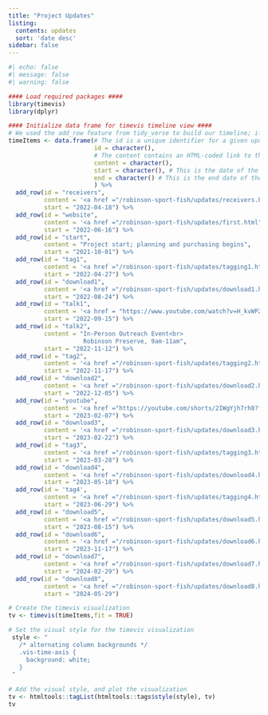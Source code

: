 ```yaml
---
title: "Project Updates"
listing:
  contents: updates
  sort: 'date desc'
sidebar: false
---
```


```r
#| echo: false
#| message: false
#| warning: false

#### Load required packages ####
library(timevis)
library(dplyr)

#### Initialize data frame for timevis timeline view ####
# We used the add_row feature from tidy_verse to build our timeline; if a new update is needed, simply copy the last add_row command (three lines), add a '%>%' to the end of the last row, paste the three lines that were copied onto the end, and change the values for id, content, and start
timeItems <- data.frame(# The id is a unique identifier for a given update
                        id = character(), 
                        # The content contains an HTML-coded link to the update post; this will alwyas be under '/robinson-sport-fish/updates/'. The link should be the name of the quarto file added for the update, but with .html instead of .qmd. The text that will show up in the timeline (linked to the update file) comes in between the carates of the html code. If there is no linked update post, simply add the text of what you want to show on the timeline 
                        content = character(), 
                        start = character(), # This is the date of the update
                        end = character() # This is the end date of the update. Typically this will only be filled in for multi-day events
                        ) %>%
  add_row(id = "receivers", 
          content = '<a href ="/robinson-sport-fish/updates/receivers.html">Receivers Deployed</a>', 
          start = "2022-04-18") %>%
  add_row(id = "website", 
          content = '<a href ="/robinson-sport-fish/updates/first.html">Website Deployed</a>', 
          start = "2022-06-16") %>%
  add_row(id = "start", 
          content = "Project start; planning and purchasing begins", 
          start = "2021-10-01") %>%
  add_row(id = "tag1", 
          content = '<a href ="/robinson-sport-fish/updates/tagging1.html">22 fish tagged</a>', 
          start = "2022-04-27") %>%
  add_row(id = "download1",
          content = '<a href ="/robinson-sport-fish/updates/download1.html">First data download</a>',
          start = "2022-08-24") %>%
  add_row(id = "talk1",
          content = '<a href = "https://www.youtube.com/watch?v=H_kvWPZzJ7Y">Virtual Outreach Event</a>',
          start = "2022-09-15") %>%
  add_row(id = "talk2",
          content = "In-Person Outreach Event<br>
                     Robinson Preserve, 9am-11am",
          start = "2022-11-12") %>%
  add_row(id = "tag2",
          content = '<a href ="/robinson-sport-fish/updates/tagging2.html">4 fish tagged</a>',
          start = "2022-11-17") %>%
  add_row(id = "download2",
          content = '<a href ="/robinson-sport-fish/updates/download2.html">Second data download</a>',
          start = "2022-12-05") %>%
  add_row(id = "youtube",
          content = '<a href ="https://youtube.com/shorts/2IWgYjh7rh8?feature=share">Youtube Short published</a>',
          start = "2023-02-07") %>%
  add_row(id = "download3",
          content = '<a href ="/robinson-sport-fish/updates/download3.html">Third data download</a>',
          start = "2023-02-22") %>%
  add_row(id = "tag3",
          content = '<a href ="/robinson-sport-fish/updates/tagging3.html">15 fish tagged</a>',
          start = "2023-03-28") %>%
  add_row(id = "download4",
          content = '<a href ="/robinson-sport-fish/updates/download4.html">Fourth data download</a>',
          start = "2023-05-18") %>%
  add_row(id = 'tag4',
          content = '<a href ="/robinson-sport-fish/updates/tagging4.html">9 fish tagged</a>',
          start = "2023-06-29") %>%
  add_row(id = "download5",
          content = '<a href ="/robinson-sport-fish/updates/download5.html">Fifth data download</a>',
          start = "2023-08-15") %>%
  add_row(id = "download6",
          content = '<a href ="/robinson-sport-fish/updates/download6.html">Sixth data download</a>',
          start = "2023-11-17") %>%
  add_row(id = "download7",
          content = '<a href ="/robinson-sport-fish/updates/download7.html">Seventh data download</a>',
          start = "2024-02-29") %>%
  add_row(id = "download8",
          content = '<a href ="/robinson-sport-fish/updates/download8.html">Eighth data download</a>',
          start = "2024-05-29")

# Create the timevis visualization
tv <- timevis(timeItems,fit = TRUE)

# Set the visual style for the timevis visualization
 style <- "
   /* alternating column backgrounds */
   .vis-time-axis {
     background: white;
   }
 "
 
# Add the visual style, and plot the visualization
tv <- htmltools::tagList(htmltools::tags$style(style), tv)
tv



```
